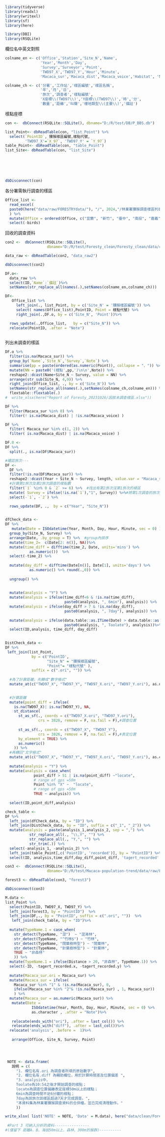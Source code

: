 ```r
library(tidyverse)
library(readxl)
library(writexl)
library(sf)
library(here)

library(DBI)
library(RSQLite)
```

欄位名中英文對照
```r
colname_en <- c('Office','Station','Site_N','Name',
                'Year','Month','Day',
                'Survey','Surveyor','Point',
                'TWD97_X','TWD97_Y','Hour','Minute',
                'Macaca_sur','Macaca_dist','Macaca_voice','Habitat', 'Note')

colname_ch <- c('分署','工作站','樣區編號','樣區名稱',
                '年','月','日',
                '旅次','調查者','樣點編號',
                'X座標\\(TWD97\\)','Y座標\\(TWD97\\)','時','分',
                '數量','距離','叫聲','棲地類型\\(主要\\)','備註')
```



樣點座標

```r
con <-  dbConnect(RSQLite::SQLite(), dbname="D:/R/test/DB/P_BBS.db")

list_Point<- dbReadTable(con, "list_Point") %>%
  select(`PointID`, 獼猴樣區編號,樣點代號,
         'TWD97_X'=`X_97`, 'TWD97_Y' = `Y_97`) 
table_Point<- dbReadTable(con, "table_Point")
list_Site<- dbReadTable(con, "list_Site")






dbDisconnect(con)  
```


各分署需執行調查的樣區
```r
Office_list <-
  read_excel(
  paste0(here("data/raw/FORESTRYdata/"), "/", 2024,"/林業署獼猴調查樣區列表.xlsx")
  ) %>% 
  mutate(Office = ordered(Office, c("宜蘭", "新竹", "臺中", "南投", "嘉義", "屏東", "花蓮", "臺東"))) %>% 
  select(-birds)

```


回收的調查資料
```r
con2 <-  dbConnect(RSQLite::SQLite(),
                   dbname="D:/R/test/Foresty_clean/Foresty_clean/data/clean/ForestyDB.db")

data_raw <- dbReadTable(con2, "data_raw2") 

dbDisconnect(con2)

DF.o<- 
  data_raw %>% 
  select(ID,`Name`:`備註`)%>% 
  setNames(str_replace_all(names(.),setNames(colname_en,colname_ch)))
```


```r

DF<-    
   Office_list %>% 
     left_join(., list_Point, by = c('Site_N' = '獼猴樣區編號')) %>% 
     select( names(Office_list),PointID, Point = 樣點代號) %>% 
     right_join(.,DF.o, by = c('Site_N', 'Point'))%>% 

  rows_update(.,Office_list,   by = c("Site_N")) %>% 
  relocate(PointID, .after = "Note")
   
```


列出未調查的樣區
```r

DF.o %>%
  filter(is.na(Macaca_sur)) %>% 
  group_by(`Name`,`Site_N`,`Survey`,`Note`) %>% 
  summarise(pp = paste(ordered(as.numeric(Point)), collapse = "、")) %>% 
  mutate(NN = paste0('(樣點',pp,')\n\n',Note)) %>% 
  reshape2::dcast(Name+Site_N ~ Survey, value = NN) %>% 
  arrange(str_sub(Site_N, 4,9)) %>% 
  right_join(Office_list, ., by = c('Site_N')) %>% 
  setNames(str_replace_all(names(.),setNames(colname_ch,colname_en))) %>% 
  flextable::flextable(.)
#  write_xlsx(here("Report of Foresty_20231026/因故未調查樣區.xlsx"))


```



```r
DF %>% 
  filter(Macaca_sur %in% 0) %>% 
  filter(! is.na(Macaca_dist) | !is.na(Macaca_voice) ) 

DF %>% 
  filter( Macaca_sur %in% c(1, 2)) %>% 
  filter( is.na(Macaca_dist) | is.na(Macaca_voice) )
```



```r
DF.0 <- 
DF %>% 
  split(., is.na(DF$Macaca_sur))
```





```r
#確認旅次---
DF <- 
  DF %>% 
  filter(!is.na(DF$Macaca_sur)) %>% 
  reshape2::dcast(Year + Site_N ~ Survey, length, value.var = "Macaca_sur") %>% 
  #計算第1旅次及第2旅次調查的樣點數
  filter(`1` %in% 0 & `2` >= 6) %>%  #找出有第2旅次沒第1旅次的樣區
  mutate( Survey = ifelse(!is.na(`1`),"1", Survey)) %>%#將第1次調查的旅次改回1
  select(-`1`, -`2`) %>% 

  rows_update(DF, .,  by = c("Year", "Site_N"))
  
```



```r
dfCheck_data <- 
DF %>% 
   mutate(Date = ISOdatetime(Year, Month, Day, Hour, Minute, sec = 0) ) %>%
  group_by(Site_N, Survey) %>% 
  arrange(Date, .by_group = T) %>%  #group內排序
  mutate(time_2=  c(Date[2: n()], NA))%>% 
  mutate(time_diff = difftime(time_2, Date, units='mins') %>% 
           as.numeric())  %>% 
  select(-time_2) %>% 
  
  mutate(day_diff = difftime(Date[n()], Date[1], units='days') %>% 
           as.numeric() %>% round(.,0)) %>%
  
  ungroup() %>% 
  
  
  mutate(analysis = "Y") %>% 
  mutate(analysis = ifelse(time_diff<6 & !is.na(time_diff),
                           paste0(analysis, ", 6min"), analysis)) %>% 
  mutate(analysis = ifelse(day_diff > 7 & !is.na(day_diff), 
                           paste0(analysis, ", 7day"), analysis)) %>% 
  
  mutate(analysis = ifelse(data.table::as.ITime(Date) > data.table::as.ITime("10:54"), 
                           paste0(analysis, ", Toolate"), analysis))%>%
  select(ID,analysis, time_diff, day_diff)
  
```



```r

DistCheck_data <- 
DF %>% 
 left_join(list_Point,
            by = c('PointID',
                   "Site_N" = "獼猴樣區編號",
                   "Point"= "樣點代號" ),
            suffix = c(".ori", "")) %>% 
  
  #為了計算距離，先轉成"數字格式"
  mutate_at(c("TWD97_X", "TWD97_Y", "TWD97_X.ori", "TWD97_Y.ori"), as.numeric) %>% 
  

  #計算距離
  mutate(point_diff = ifelse(
    is.na(TWD97_X)| is.na(TWD97_Y), NA,
    st_distance(
      st_as_sf(., coords = c("TWD97_X.ori", "TWD97_Y.ori"),
               crs = 3826, remove = F, na.fail = F),#調查位置
      
      st_as_sf(., coords = c("TWD97_X", "TWD97_Y"),
               crs = 3826, remove = F, na.fail = F),#表定位置
      by_element = TRUE) %>% 
      as.numeric()
    )) %>% 
  #再轉回"文字格式"
  mutate_at(c("TWD97_X", "TWD97_Y", "TWD97_X.ori", "TWD97_Y.ori"), as.character) %>% 
  
  mutate(analysis = "Y") %>% 
  mutate(analysis = case_when(
             point_diff > 51 | is.na(point_diff) ~"locate", 
             # range of gps =50m
             Point %in% "X" ~  "locate",
             # range of gps =50m
             TRUE ~ analysis)) %>% 
  
  select(ID,point_diff,analysis)

```




```r
check_table <- 
DF %>% 
  left_join(dfCheck_data, by = "ID") %>% 
  left_join(DistCheck_data, by = "ID", suffix = c("_1", "_2")) %>%
  mutate(analysis = paste(analysis_1,analysis_2, sep = ",") %>% 
           str_replace_all(., "\\,Y", "") %>% 
           str_replace_all(., "Y,", "") %>% 
           str_trim(.)) %>% 
  select(-analysis_1, -analysis_2) %>% 
  left_join(table_Point[,c('PointID', 'recorded')], by = "PointID") %>%
  select(ID, analysis,time_diff,day_diff,point_diff, 'tagert_recorded'  = recorded) 


```


```r
con3 <-  dbConnect(RSQLite::SQLite(),
                   dbname="D:/R/test/Macaca-population-trend/data/raw/FORESTRYdata/data.db")

forest3 <- dbReadTable(con3, "forest3") 

dbDisconnect(con3)

```



```r
M.data <-
list_Point %>% 
  select(PointID, TWD97_X, TWD97_Y) %>% 
  left_join(forest3, by = "PointID")  %>%
  left_join(DF,., by = "PointID", suffix = c(".ori", ""))  %>%
   left_join(check_table, by = "ID")%>% 
  
  mutate(TypeName.1 = case_when(
    str_detect(TypeName, "混")  ~ "混淆林",
    str_detect(TypeName, "^竹林$") ~ "竹林",
    str_detect(TypeName, "闊葉樹林型") ~ "闊葉林",
    str_detect(TypeName, "針葉樹林型") ~ "針葉林",
    TRUE ~ "非森林"
    )) %>% 
  mutate(TypeName.1 = ifelse(Distance > 20, "非森林", TypeName.1)) %>%
  select(-ID, -tagert_recorded.x, -tagert_recorded.y) %>% 
  
  mutate(Macaca_sur.ori = Macaca_sur) %>% 
  mutate(Macaca_sur = ifelse(
    Macaca_sur %in% "1" & !is.na(Macaca_sur), 0,
    ifelse(Macaca_sur %in% "2"& !is.na(Macaca_sur) , 1, Macaca_sur))
    ) %>% 
  mutate(Macaca_sur = as.numeric(Macaca_sur)) %>% 
   mutate(Date = 
            ISOdatetime(Year, Month, Day, Hour, Minute, sec = 0) %>%
            as.character , .after = "Note")%>% 
  
   relocate(ends_with("ori"), .after = last_col()) %>% 
   relocate(ends_with("diff"), .after = last_col())%>%
  relocate('analysis', .before =  1)%>%
  
   arrange(Office, Site_N, Survey, Point) 


  
```


```r

 NOTE <- data.frame(
   說明 = c(
     "1. 欄位名有.ori 為調查者所填的原始數字",
     "2. 欄位名有.diff 為輔助欄位，用於計算時間差及位置偏差 ",
     "3. analysis中，
     Toolate為10:54之後才開始調查的樣點；
     locate為調查位置偏離表定座標50m以上的樣點；
     6min為調查時間不足6分鐘的樣點；
     7day為該旅次該樣區超過7天才完成調查。",
     "本資料集為林業署獼猴調查資料的合併檔，並已完成清理動作。"
     ))
```

```r
write_xlsx( list('NOTE' = NOTE, 'Data' = M.data), here("data/clean/Forestry/full_combind/full_combind_Forestrydata_2024_V2.xlsx"))
 
 #Part 3 可納入分析的資料----------------
#(僅留下 距離A、B、海拔50m以上、森林、300m的猴群)---------- 

```

